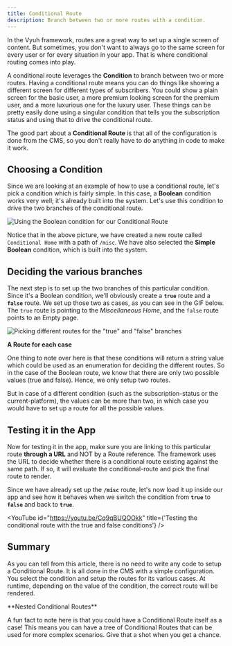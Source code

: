 ```yaml
---
title: Conditional Route
description: Branch between two or more routes with a condition.
---
```



In the Vyuh framework, routes are a great way to set up a single screen of
content. But sometimes, you don't want to always go to the same screen for every
user or for every situation in your app. That is where conditional routing comes
into play.

A conditional route leverages the **Condition** to branch between two or more
routes. Having a conditional route means you can do things like showing a
different screen for different types of subscribers. You could show a plain
screen for the basic user, a more premium looking screen for the premium user,
and a more luxurious one for the luxury user. These things can be pretty easily
done using a singular condition that tells you the subscription status and using
that to drive the conditional route.

The good part about a **Conditional Route** is that all of the configuration is
done from the CMS, so you don't really have to do anything in code to make it
work.

## Choosing a Condition

Since we are looking at an example of how to use a conditional route, let's pick
a condition which is fairly simple. In this case, a **Boolean** condition works
very well; it's already built into the system. Let's use this condition to drive
the two branches of the conditional route.

![Using the Boolean condition for our Conditional Route](images/picking-boolean-condition.png)

Notice that in the above picture, we have created a new route called
`Conditional Home` with a path of `/misc`. We have also selected the **Simple
Boolean** condition, which is built into the system.

## Deciding the various branches

The next step is to set up the two branches of this particular condition. Since
it's a Boolean condition, we'll obviously create a **`true`** route and a
**`false`** route. We set up those two as cases, as you can see in the GIF
below. The `true` route is pointing to the _Miscellaneous Home_, and the `false`
route points to an Empty page.

![Picking different routes for the "true" and "false" branches](images/picking-true-false-routes.gif)

<Aside>

**A Route for each case**

One thing to note over here is that these conditions will return a string value
which could be used as an enumeration for deciding the different routes. So in
the case of the Boolean route, we know that there are only two possible values
(true and false). Hence, we only setup two routes.

But in case of a different condition (such as the subscription-status or the
current-platform), the values can be more than two, in which case you would have
to set up a route for all the possible values.

</Aside>

## Testing it in the App

Now for testing it in the app, make sure you are linking to this particular
route **through a URL** and NOT by a Route reference. The framework uses the URL
to decide whether there is a conditional route existing against the same path.
If so, it will evaluate the conditional-route and pick the final route to
render.

Since we have already set up the **`/misc`** route, let's now load it up inside
our app and see how it behaves when we switch the condition from **`true`** to
**`false`** and back to **`true`**.

<YouTube
  id="https://youtu.be/Cq9qBUQOOkk"
  title={'Testing the conditional route with the true and false conditions'}
/>

## Summary

As you can tell from this article, there is no need to write any code to setup a
Conditional Route. It is all done in the CMS with a simple configuration. You
select the condition and setup the routes for its various cases. At runtime,
depending on the value of the condition, the correct route will be rendered.

<Aside type={'tip'}>
**Nested Conditional Routes**

A fun fact to note here is that you could have a Conditional Route itself as a
case! This means you can have a tree of Conditional Routes that can be used for
more complex scenarios. Give that a shot when you get a chance.

</Aside>
